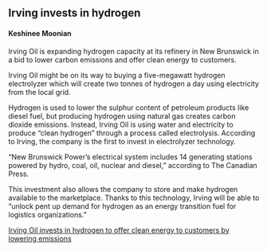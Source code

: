 ## Irving invests in hydrogen
#### Keshinee Moonian

Irving Oil is expanding hydrogen capacity at its refinery in New Brunswick in a bid to lower carbon emissions and offer clean energy to customers. 

Irving Oil might be on its way to buying a five-megawatt hydrogen electrolyzer which will create two tonnes of hydrogen a day using electricity from the local grid. 

Hydrogen is used to lower the sulphur content of petroleum products like diesel fuel, but producing hydrogen using natural gas creates carbon dioxide emissions. Instead, Irving Oil is using water and electricity to produce “clean hydrogen” through a process called electrolysis. According to Irving, the company is the first to invest in electrolyzer technology.

“New Brunswick Power's electrical system includes 14 generating stations powered by hydro, coal, oil, nuclear and diesel,” according to The Canadian Press.

This investment also allows the company to store and make hydrogen available to the marketplace. Thanks to this technology, Irving will be able to "unlock pent up demand for hydrogen as an energy transition fuel for logistics organizations."


[Irving Oil invests in hydrogen to offer clean energy to customers by lowering emissions](https://energynow.ca/2022/07/irving-oil-invests-in-hydrogen-to-lower-emissions-offer-clean-energy-to-customers/)

